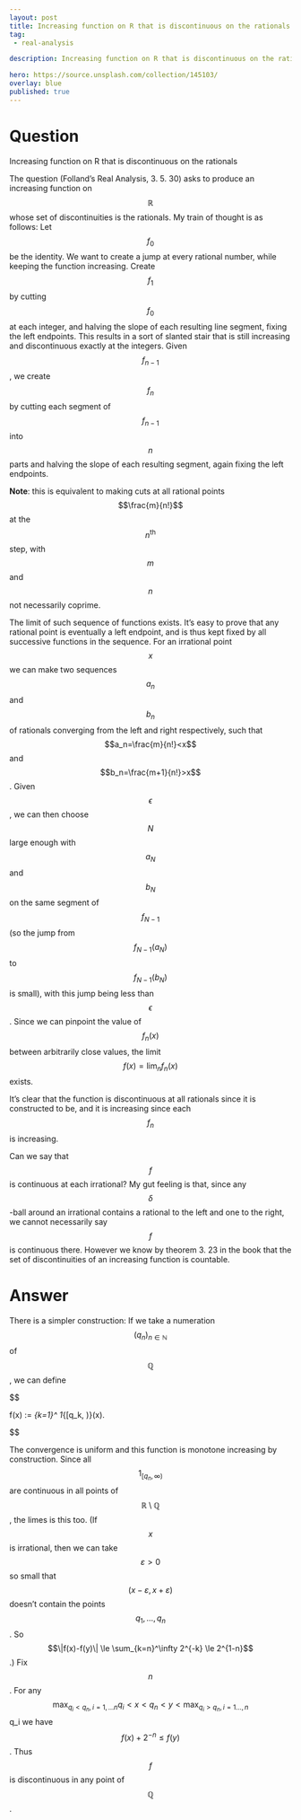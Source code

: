 ---
layout: post
title: Increasing function on R that is discontinuous on the rationals
tag:
 - real-analysis

description: Increasing function on R that is discontinuous on the rationals

hero: https://source.unsplash.com/collection/145103/
overlay: blue 
published: true
---

# Question 

Increasing function on R that is discontinuous on the rationals

<!--break-->


The question (Folland's Real Analysis, 3.
5.
30) asks to produce an increasing function on $$\mathbb{R}$$ whose set of discontinuities is the rationals.
 My train of thought is as follows:
Let $$f_0$$ be the identity.
 We want to create a jump at every rational number, while keeping the function increasing.
 Create $$f_1$$ by cutting $$f_0$$ at each integer, and halving the slope of each resulting line segment, fixing the left endpoints.
 This results in a sort of slanted stair that is still increasing and discontinuous exactly at the integers.
 Given $$f_{n-1}$$, we create $$f_n$$ by cutting each segment of $$f_{n-1}$$ into $$n$$ parts and halving the slope of each resulting segment, again fixing the left endpoints.
 

**Note**: this is equivalent to making cuts at all rational points $$\frac{m}{n!}$$ at the $$n^\text{th}$$ step, with $$m$$ and $$n$$ not necessarily coprime.

The limit of such sequence of functions exists.
 It's easy to prove that any rational point is eventually a left endpoint, and is thus kept fixed by all successive functions in the sequence.
 For an irrational point $$x$$ we can make two sequences $$a_n$$ and $$b_n$$ of rationals converging from the left and right respectively, such that $$a_n=\frac{m}{n!}<x$$ and $$b_n=\frac{m+1}{n!}>x$$.
 Given $$\epsilon$$, we can then choose $$N$$ large enough with $$a_N$$ and $$b_N$$ on the same segment of $$f_{N-1}$$ (so the jump from $$f_{N-1}(a_N)$$ to $$f_{N-1}(b_N)$$ is small), with this jump being less than $$\epsilon$$.
 Since we can pinpoint the value of $$f_n(x)$$ between arbitrarily close values, the limit $$f(x)=\lim_n f_n(x)$$ exists.

It's clear that the function is discontinuous at all rationals since it is constructed to be, and it is increasing since each $$f_n$$ is increasing.

Can we say that $$f$$ is continuous at each irrational? My gut feeling is that, since any $$\delta$$-ball around an irrational contains a rational to the left and one to the right, we cannot necessarily say $$f$$ is continuous there.
 However we know by theorem 3.
23 in the book that the set of discontinuities of an increasing function is countable.


# Answer 


There is a simpler construction:
If we take a numeration $$(q_n)_{n \in \mathbb{N}}$$ of $$\mathbb{Q}$$, we can define


$$

f(x) := \sum_{k=1}^\infty \frac{1}{2^k} 1_{[q_k, \infty)}(x).

$$


The convergence is uniform and this function is monotone increasing by construction. Since all $$1_{[q_n,\infty)}$$ are continuous in all points of $$\mathbb{R} \setminus \mathbb{Q}$$, the limes is this too. (If $$x$$ is irrational, then we can take $$\varepsilon >0$$ so small that $$(x-\varepsilon,x+\varepsilon)$$ doesn't contain the points $$q_1,\ldots,q_n$$. So $$\|f(x)-f(y)\| \le \sum_{k=n}^\infty 2^{-k} \le 2^{1-n}$$.)
Fix $$n$$. For any $$\max_{q_i < q_n,i=1,\ldots n} q_i < x < q_n < y < \max_{q_i > q_n,i =1 \ldots, n}$$ q_i we have
$$f(x) + 2^{-n} \le f(y)$$. Thus $$f$$ is discontinuous in any point of $$\mathbb{Q}$$.


